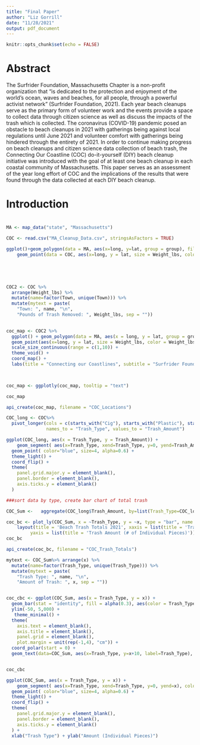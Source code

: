 ```yaml
---
title: "Final Paper"
author: "Liz Gorrill"
date: "11/28/2021"
output: pdf_document
---
```


```r
knitr::opts_chunk$set(echo = FALSE)
```

# Abstract

The Surfrider Foundation, Massachusetts Chapter is a non-profit organization that "is dedicated to the protection and enjoyment of the world's ocean, waves and beaches, for all people, through a powerful activist network" (Surfrider Foundation, 2021). Each year beach cleanups serve as the primary form of volunteer work and the events provide a space to collect data through citizen science as well as discuss the impacts of the trash which is collected. The coronavirus (COVID-19) pandemic posed an obstacle to beach cleanups in 2021 with gatherings being against local regulations until June 2021 and volunteer comfort with gatherings being hindered through the entirety of 2021. In order to continue making progress on beach cleanups and citizen science data collection of beach trash, the Connecting Our Coastline (COC) do-it-yourself (DIY) beach cleanup initiative was introduced with the goal of at least one beach cleanup in each coastal community of Massachusetts. This paper serves as an assessment of the year long effort of COC and the implications of the results that were found through the data collected at each DIY beach cleanup.

# Introduction


# 


```r


MA <- map_data("state", "Massachusetts")

COC <- read.csv("MA_Cleanup_Data.csv", stringsAsFactors = TRUE)

ggplot()+geom_polygon(data = MA, aes(x=long, y=lat, group = group), fill = "grey", alpha = 0.6) +
    geom_point(data = COC, aes(x=long, y = lat, size = Weight_lbs, color = Weight_lbs)) + coord_map() + xlab("Longitude") + ylab("Latitude") 
  


 


```

```r

COC2 <- COC %>%
  arrange(Weight_lbs) %>%
  mutate(name=factor(Town, unique(Town))) %>%
  mutate(mytext = paste(
    "Town: ", name, "\n",
    "Pounds of Trash Removed: ", Weight_lbs, sep = ""))
  

coc_map <- COC2 %>%
  ggplot() + geom_polygon(data = MA, aes(x = long, y = lat, group = group), fill = "grey", alpha = 0.6) +
  geom_point(aes(x=long, y = lat, size = Weight_lbs, color = Weight_lbs, text = mytext, alpha = 2)) +
  scale_size_continuous(range = c(1,10)) +
  theme_void() +
  coord_map() + 
  labs(title = "Connecting our Coastlines", subtitle = "Surfrider Foundation Massachusetts Chapter beach cleanup data ", color = "Weight (pounds)")
 


coc_map <- ggplotly(coc_map, tooltip = "text")

coc_map

api_create(coc_map, filename = "COC_Locations")


```

```r

COC_long <- COC%>%
  pivot_longer(cols = c(starts_with("Cig"), starts_with("Plastic"), starts_with("Foam"), starts_with("Ball"), starts_with("Fish"), starts_with("Hyg"), starts_with("Paper"), starts_with("Treated"), starts_with("Wood"), starts_with("Metal"), starts_with("Glass"),  starts_with("Tire"), starts_with("Fire"), starts_with("Tarp"),  starts_with("Shot")),
               names_to = "Trash_Type", values_to = "Trash_Amount") 

ggplot(COC_long, aes(x = Trash_Type, y = Trash_Amount)) + 
    geom_segment( aes(x=Trash_Type, xend=Trash_Type, y=0, yend=Trash_Amount), color="skyblue") +
  geom_point( color="blue", size=4, alpha=0.6) +
  theme_light() +
  coord_flip() +
  theme(
    panel.grid.major.y = element_blank(),
    panel.border = element_blank(),
    axis.ticks.y = element_blank()
  )

###sort data by type, create bar chart of total trash
```



```r
   
  
COC_Sum <-   aggregate(COC_long$Trash_Amount, by=list(Trash_Type=COC_long$Trash_Type), FUN=sum, na.rm = TRUE)

coc_bc <- plot_ly(COC_Sum, x = ~Trash_Type, y = ~x, type = "bar", name = "Trash Type Distribution") %>%
    layout(title = 'Beach Trash Totals 2021', xaxis = list(title = 'Trash Type'), 
         yaxis = list(title = 'Trash Amount (# of Individual Pieces)'))
coc_bc

api_create(coc_bc, filename = "COC_Trash_Totals")

```

```r

mytext <- COC_Sum%>% arrange(x) %>%
  mutate(name=factor(Trash_Type, unique(Trash_Type))) %>%
  mutate(mytext = paste(
    "Trash Type: ", name, "\n",
    "Amount of Trash: ", x, sep = ""))  


coc_cbc <- ggplot(COC_Sum, aes(x = Trash_Type, y = x)) +
  geom_bar(stat = "identity", fill = alpha(0.3), aes(color = Trash_Type))+
  ylim(-50, 5,000) +
   theme_minimal() +
  theme(
    axis.text = element_blank(),
    axis.title = element_blank(),
    panel.grid = element_blank(),
    plot.margin = unit(rep(-1,4), "cm")) +
  coord_polar(start = 0) +
  geom_text(data=COC_Sum, aes(x=Trash_Type, y=x+10, label=Trash_Type), color="black", fontface="bold",alpha=0.6, size=2.5,  inherit.aes = FALSE ) 


coc_cbc

```


```r

ggplot(COC_Sum, aes(x = Trash_Type, y = x)) + 
    geom_segment( aes(x=Trash_Type, xend=Trash_Type, y=0, yend=x), color="skyblue") +
  geom_point( color="blue", size=4, alpha=0.6) +
  theme_light() +
  coord_flip() +
  theme(
    panel.grid.major.y = element_blank(),
    panel.border = element_blank(),
    axis.ticks.y = element_blank()
  ) +
  xlab("Trash Type") + ylab("Amount (Individual Pieces)")


```